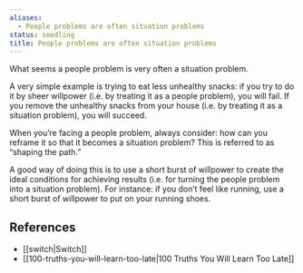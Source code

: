 ```yaml
---
aliases:
  - People problems are often situation problems
status: seedling
title: People problems are often situation problems
---
```

What seems a people problem is very often a situation problem.

A very simple example is trying to eat less unhealthy snacks: if you try to do it by sheer willpower (i.e. by treating it as a people problem), you will fail. If you remove the unhealthy snacks from your house (i.e. by treating it as a situation problem), you will succeed.

When you’re facing a people problem, always consider: how can you reframe it so that it becomes a situation problem? This is referred to as “shaping the path.”

A good way of doing this is to use a short burst of willpower to create the ideal conditions for achieving results (i.e. for turning the people problem into a situation problem). For instance: if you don’t feel like running, use a short burst of willpower to put on your running shoes.

## References

- [[switch|Switch]]
- [[100-truths-you-will-learn-too-late|100 Truths You Will Learn Too Late]]

